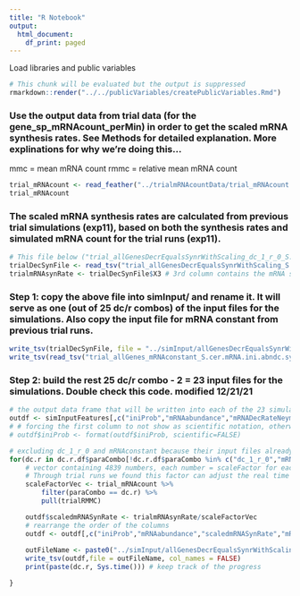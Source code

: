 ```yaml
---
title: "R Notebook"
output:
  html_document:
    df_print: paged
---
```


Load libraries and public variables
```r
# This chunk will be evaluated but the output is suppressed
rmarkdown::render("../../publicVariables/createPublicVariables.Rmd")
```

### Use the output data from trial data (for the gene_sp_mRNAcount_perMin) in order to get the scaled mRNA synthesis rates. See Methods for detailed explanation. More explinations for why we're doing this...
mmc = mean mRNA count
rmmc = relative mean mRNA count
```r
trial_mRNAcount <- read_feather("../trialmRNAcountData/trial_mRNAcount.feather")
trial_mRNAcount
```


### The scaled mRNA synthesis rates are calculated from previous trial simulations (exp11), based on both the synthesis rates and simulated mRNA count for the trial runs (exp11).
```r
# This file below ("trial_allGenesDecrEqualsSynrWithScaling_dc_1_r_0_S.cer.mRNA.ini.abndc.syn.dec.tsv") was copied from "exp0/utilities/prepFiles/exp11_allGenesDecrEqualsSynrWithScaling_S.cer.mRNA.abndc.ini.syn.dec". We will use the mRNA synthesis rates contained in it as a baseline to adjust the scaled mRNA synthesis rates for different dc/r combos. This will generate an additional 24-1=23 input files that contain the mRNA synthesis/degradation rates for the simulations. 
trialDecSynFile <- read_tsv("trial_allGenesDecrEqualsSynrWithScaling_S.cer.mRNA.ini.abndc.syn.dec.tsv", col_names = FALSE)
trialmRNAsynRate <- trialDecSynFile$X3 # 3rd column contains the mRNA synthesis rates
```

### Step 1: copy the above file into simInput/ and rename it. It will serve as one (out of 25 dc/r combos) of the input files for the simulations. Also copy the input file for mRNA constant from previous trial runs.
```r
write_tsv(trialDecSynFile, file = "../simInput/allGenesDecrEqualsSynrWithScaling_dc_1_r_0_S.cer.mRNA.ini.abndc.syn.dec.tsv")
write_tsv(read_tsv("trial_allGenes_mRNAconstant_S.cer.mRNA.ini.abndc.syn.dec.tsv"), file = "../simInput/allGenes_mRNAconstant_S.cer.mRNA.ini.abndc.syn.dec.tsv")
```

### Step 2: build the rest 25 dc/r combo - 2 = 23 input files for the simulations. Double check this code. modified 12/21/21
```r
# the output data frame that will be written into each of the 23 simulation input files, one more column containing the scaled mRNA synthesis rates will be added below
outdf <- simInputFeatures[,c("iniProb","mRNAabundance","mRNADecRateNeymotin_sec")] 
# # forcing the first column to not show as scientific notation, otherwise making it difficult to compare with the input files from previous experiments
# outdf$iniProb <- format(outdf$iniProb, scientific=FALSE) 

# excluding dc_1_r_0 and mRNAconstant because their input files already exist
for(dc.r in dc.r.df$paraCombo[!dc.r.df$paraCombo %in% c("dc_1_r_0","mRNAconstant")]){  
    # vector containing 4839 numbers, each number = scaleFactor for each gene
    # Through trial runs we found this factor can adjust the real time mRNA counts for mRNA varying to largely equal to mRNA constant
    scaleFactorVec <- trial_mRNAcount %>% 
        filter(paraCombo == dc.r) %>% 
        pull(trialRMMC)

    outdf$scaledmRNASynRate <- trialmRNAsynRate/scaleFactorVec
    # rearrange the order of the columns
    outdf <- outdf[,c("iniProb","mRNAabundance","scaledmRNASynRate","mRNADecRateNeymotin_sec")] 
    
    outFileName <- paste0("../simInput/allGenesDecrEqualsSynrWithScaling_",dc.r,"_S.cer.mRNA.ini.abndc.syn.dec.tsv")
    write_tsv(outdf,file = outFileName, col_names = FALSE)
    print(paste(dc.r, Sys.time())) # keep track of the progress

}
```
